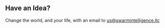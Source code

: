 ## Have an Idea?

Change the world, and your life, with an email to [us@swarmintelligence.llc](mailto:us@swarmintelligence.llc)
